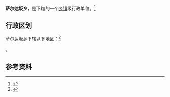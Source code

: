 {{中国乡级行政区|65/01/21/207/000}}

'''萨尔达坂乡'''，是{{PRC admin/fullname|65/01/21/207/000|3}}下辖的一个[[乡镇|乡镇]]级行政单位。<ref>{{PRC admin/ref sgc|{{PRC admin/parent|65/01/21/207/000}}}}</ref>

== 行政区划 ==

萨尔达坂乡下辖以下地区：<ref>{{PRC admin/ref sgc|65/01/21/207/000}}</ref>

{{PRC admin/children|65/01/21/207/000}}。

== 参考资料 ==

{{reflist}}

{{行政区划小作品}}
{{PRC admin/navcat|65/01/21/207/000}}